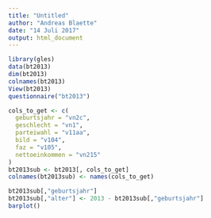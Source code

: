 ```yaml
---
title: "Untitled"
author: "Andreas Blaette"
date: "14 Juli 2017"
output: html_document
---
```


```r
library(gles)
data(bt2013)
dim(bt2013)
colnames(bt2013)
View(bt2013)
questionnaire("bt2013")
```

```r
cols_to_get <- c(
  geburtsjahr = "vn2c",
  geschlecht = "vn1",
  parteiwahl = "v11aa",
  bild = "v104",
  faz = "v105",
  nettoeinkommen = "vn215"
)
bt2013sub <- bt2013[, cols_to_get]
colnames(bt2013sub) <- names(cols_to_get)

bt2013sub[,"geburtsjahr"]
bt2013sub[,"alter"] <- 2013 - bt2013sub[,"geburtsjahr"]
barplot()

```